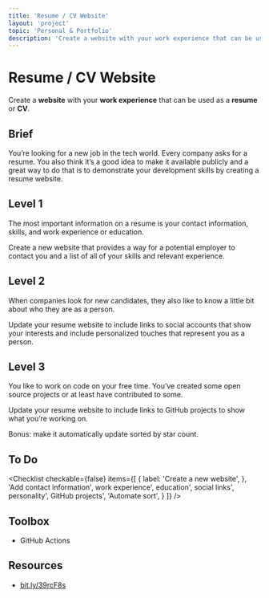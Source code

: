 ```yaml
---
title: 'Resume / CV Website'
layout: 'project'
topic: 'Personal & Portfolio'
description: 'Create a website with your work experience that can be used as a resume or CV.'
---
```



<ProjectHeader>

# Resume / CV Website

Create a <strong className="color-blue">website</strong> with your <strong className="color-blue">work experience</strong> that can be used as a <strong className="color-purple">resume</strong> or <strong className="color-purple">CV</strong>.

</ProjectHeader>

<ProjectContent>

## Brief

You’re looking for a new job in the tech world. Every company  asks for a resume. You also think it’s a good idea to make it available publicly and a great way to do that is to demonstrate your development skills by creating a resume website.

## Level 1

The most important information on a resume is your contact information, skills, and work experience or education.

Create a new website that provides a way for a potential employer to contact you and a list of all of your skills and relevant experience.

<LoginRequired>

## Level 2

When companies look for new candidates, they also like to know a little bit about who they are as a person.

Update your resume website to include links to social accounts that show your interests and include personalized touches that represent you as a person.

## Level 3

You like to work on code on your free time. You’ve created some open source projects or at least have contributed to some.

Update your resume website to include links to GitHub projects to show what you’re working on.

Bonus: make it automatically update sorted by star count.

</LoginRequired>

</ProjectContent>

<ProjectSidebar>

## To Do

<Checklist checkable={false} items={[
  {
 label: 'Create a new website',
 },
 'Add contact information',
 work experience',
 education',
 social links',
 personality',
 GitHub projects',
 'Automate sort',
 }
]} />

## Toolbox
- GitHub Actions

## Resources
- [bit.ly/39rcF8s](https://bit.ly/39rcF8s)

</ProjectSidebar>